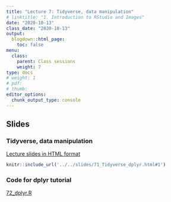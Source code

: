 ```yaml
---
title: "Lecture 7: Tidyverse, data manipulation"
# linktitle: "1. Introduction to RStudio and Images"
date: "2020-10-13"
class_date: "2020-10-13"
output:
  blogdown::html_page:
    toc: false
menu:
  class:
    parent: Class sessions
    weight: 7
type: docs
# weight: 1 
# pdf: 
# thumb: 
editor_options: 
  chunk_output_type: console
---
```


## Slides

### Tidyverse, data manipulation

<a href="../../slides/71_Tidyverse_dplyr#1" target="_blank">Lecture slides in HTML format</a>

```r
knitr::include_url('../../slides/71_Tidyverse_dplyr.html#1')
```

### Code for dplyr tutorial

<a href="../../slides/72_dplyr.R" target="_blank">72_dplyr.R</a>
